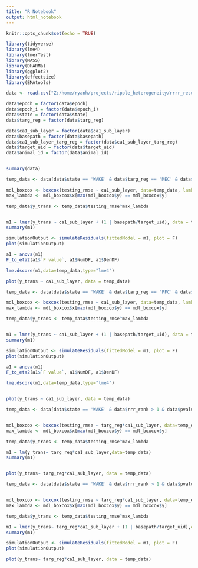 ```yaml
---
title: "R Notebook"
output: html_notebook
---
```



```r
knitr::opts_chunk$set(echo = TRUE)
```

```r
library(tidyverse)
library(lme4)
library(lmerTest)
library(MASS)
library(DHARMa)
library(ggplot2)
library(effectsize)
library(EMAtools)
```

```r

data <- read.csv("Z:/home/ryanh/projects/ripple_heterogeneity/rrrr_results_unit.csv")

data$epoch = factor(data$epoch)
data$epoch_i = factor(data$epoch_i)
data$state = factor(data$state)
data$targ_reg = factor(data$targ_reg)

data$ca1_sub_layer = factor(data$ca1_sub_layer)
data$basepath = factor(data$basepath)
data$ca1_sub_layer_targ_reg = factor(data$ca1_sub_layer_targ_reg)
data$target_uid = factor(data$target_uid)
data$animal_id = factor(data$animal_id)


summary(data)
```


```r
temp_data <- data[data$state == 'WAKE' & data$targ_reg == 'MEC' & data$rrr_rank > 1 & data$pvalues <0.05,]

mdl_boxcox <- boxcox(testing_rmse ~ ca1_sub_layer, data=temp_data, lambda = seq(-5, 10, length = 100))
max_lambda <- mdl_boxcox$x[max(mdl_boxcox$y) == mdl_boxcox$y]

temp_data$y_trans <- temp_data$testing_rmse^max_lambda


m1 = lmer(y_trans ~ ca1_sub_layer + (1 | basepath/target_uid), data = temp_data,REML=FALSE)
summary(m1)

simulationOutput <- simulateResiduals(fittedModel = m1, plot = F)
plot(simulationOutput)

a1 = anova(m1)
F_to_eta2(a1$`F value`, a1$NumDF, a1$DenDF)

lme.dscore(m1,data=temp_data,type="lme4")

plot(y_trans ~ ca1_sub_layer, data = temp_data)
```


```r

temp_data <- data[data$state == 'WAKE' & data$targ_reg == 'PFC' & data$rrr_rank > 1 & data$pvalues <0.05,]

mdl_boxcox <- boxcox(testing_rmse ~ ca1_sub_layer, data=temp_data, lambda = seq(-5, 10, length = 100))
max_lambda <- mdl_boxcox$x[max(mdl_boxcox$y) == mdl_boxcox$y]

temp_data$y_trans <- temp_data$testing_rmse^max_lambda


m1 = lmer(y_trans ~ ca1_sub_layer + (1 | basepath/target_uid), data = temp_data,REML=FALSE)
summary(m1)

simulationOutput <- simulateResiduals(fittedModel = m1, plot = F)
plot(simulationOutput)

a1 = anova(m1)
F_to_eta2(a1$`F value`, a1$NumDF, a1$DenDF)

lme.dscore(m1,data=temp_data,type="lme4")


plot(y_trans ~ ca1_sub_layer, data = temp_data)
```


```r
temp_data <- data[data$state == 'WAKE' & data$rrr_rank > 1 & data$pvalues <0.05,]


mdl_boxcox <- boxcox(testing_rmse ~ targ_reg*ca1_sub_layer, data=temp_data, lambda = seq(-5, 5, length = 100))
max_lambda <- mdl_boxcox$x[max(mdl_boxcox$y) == mdl_boxcox$y]

temp_data$y_trans <- temp_data$testing_rmse^max_lambda

m1 = lm(y_trans~ targ_reg*ca1_sub_layer,data=temp_data)
summary(m1)


plot(y_trans~ targ_reg*ca1_sub_layer, data = temp_data)

```


```r

temp_data <- data[data$state == 'WAKE' & data$rrr_rank > 1 & data$pvalues <0.05,]


mdl_boxcox <- boxcox(testing_rmse ~ targ_reg*ca1_sub_layer, data=temp_data, lambda = seq(-5, 5, length = 100))
max_lambda <- mdl_boxcox$x[max(mdl_boxcox$y) == mdl_boxcox$y]

temp_data$y_trans <- temp_data$testing_rmse^max_lambda

m1 = lmer(y_trans~ targ_reg*ca1_sub_layer + (1 | basepath/target_uid),data=temp_data, REML=FALSE)
summary(m1)

simulationOutput <- simulateResiduals(fittedModel = m1, plot = F)
plot(simulationOutput)

plot(y_trans~ targ_reg*ca1_sub_layer, data = temp_data)




```

```r


```


```r


```


```r


```


```r


```


```r


```